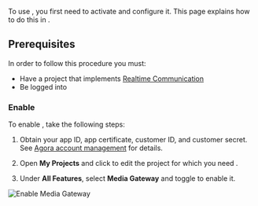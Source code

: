 
To use <Vpd k="NAME" />, you first need to activate and configure it. This page explains how to do this in <Vg k="CONSOLE" />.

## Prerequisites

In order to follow this procedure you must:

- Have a project that implements [Realtime Communication](/realtime-communication/overview/product-overview)
- Be logged into <Vg k="CONSOLE" />

### Enable <Vpd k="NAME" />

To enable <Vpd k="NAME" />, take the following steps:

1. Obtain your app ID, app certificate, customer ID, and customer secret. See [Agora account management](../get-started/manage-agora-account) for details.

1. Open **My Projects** and click to edit the project for which you need <Vpd k="NAME" />.

1. Under **All Features**, select **Media Gateway** and toggle to enable it.

![Enable Media Gateway](/images/media-gateway/enable-media-gateway.png)